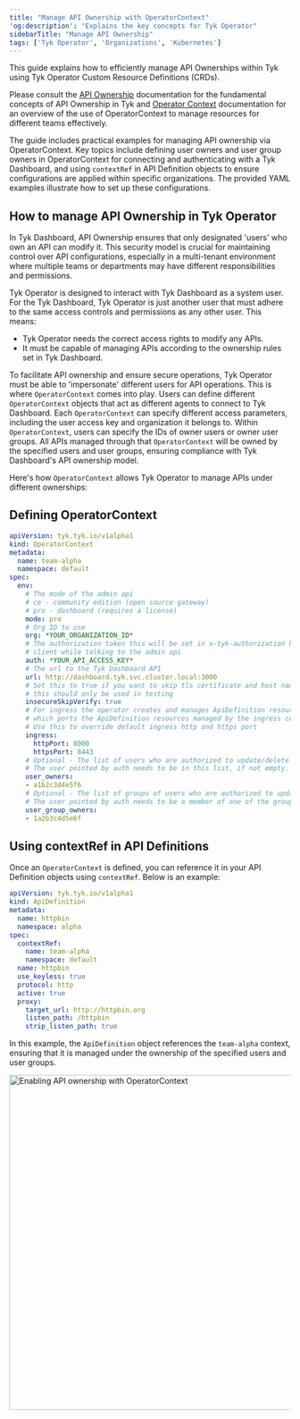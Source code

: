 ```yaml
---
title: "Manage API Ownership with OperatorContext"
'og:description': "Explains the key concepts for Tyk Operator"
sidebarTitle: "Manage API Ownership"
tags: ['Tyk Operator', 'Organizations', 'Kubernetes']
---
```


This guide explains how to efficiently manage API Ownerships within Tyk using Tyk Operator Custom Resource Definitions (CRDs).

Please consult the [API Ownership](/5.5/product-stack/tyk-dashboard/advanced-configurations/user-management/api-ownership) documentation for the fundamental concepts of API Ownership in Tyk and [Operator Context](/5.5/product-stack/tyk-operator/key-concepts/operator-context) documentation for an overview of the use of OperatorContext to manage resources for different teams effectively.

The guide includes practical examples for managing API ownership via OperatorContext. Key topics include defining user owners and user group owners in OperatorContext for connecting and authenticating with a Tyk Dashboard, and using `contextRef` in API Definition objects to ensure configurations are applied within specific organizations. The provided YAML examples illustrate how to set up these configurations.

## How to manage API Ownership in Tyk Operator

In Tyk Dashboard, API Ownership ensures that only designated 'users' who own an API can modify it. This security model is crucial for maintaining control over API configurations, especially in a multi-tenant environment where multiple teams or departments may have different responsibilities and permissions.

Tyk Operator is designed to interact with Tyk Dashboard as a system user. For the Tyk Dashboard, Tyk Operator is just another user that must adhere to the same access controls and permissions as any other user. This means:
- Tyk Operator needs the correct access rights to modify any APIs.
- It must be capable of managing APIs according to the ownership rules set in Tyk Dashboard.

To facilitate API ownership and ensure secure operations, Tyk Operator must be able to 'impersonate' different users for API operations. This is where `OperatorContext` comes into play. Users can define different `OperatorContext` objects that act as different agents to connect to Tyk Dashboard. Each `OperatorContext` can specify different access parameters, including the user access key and organization it belongs to. Within `OperatorContext`, users can specify the IDs of owner users or owner user groups. All APIs managed through that `OperatorContext` will be owned by the specified users and user groups, ensuring compliance with Tyk Dashboard's API ownership model.

Here's how `OperatorContext` allows Tyk Operator to manage APIs under different ownerships:

## Defining OperatorContext

```yaml
apiVersion: tyk.tyk.io/v1alpha1
kind: OperatorContext
metadata:
  name: team-alpha
  namespace: default
spec:
  env:
    # The mode of the admin api
    # ce - community edition (open source gateway)
    # pro - dashboard (requires a license)
    mode: pro
    # Org ID to use
    org: *YOUR_ORGANIZATION_ID*
    # The authorization token this will be set in x-tyk-authorization header on the
    # client while talking to the admin api
    auth: *YOUR_API_ACCESS_KEY*
    # The url to the Tyk Dashboard API
    url: http://dashboard.tyk.svc.cluster.local:3000
    # Set this to true if you want to skip tls certificate and host name verification
    # this should only be used in testing
    insecureSkipVerify: true
    # For ingress the operator creates and manages ApiDefinition resources, use this to configure
    # which ports the ApiDefinition resources managed by the ingress controller binds to.
    # Use this to override default ingress http and https port
    ingress:
      httpPort: 8000
      httpsPort: 8443
    # Optional - The list of users who are authorized to update/delete the API.
    # The user pointed by auth needs to be in this list, if not empty.
    user_owners:
    - a1b2c3d4e5f6
    # Optional - The list of groups of users who are authorized to update/delete the API.
    # The user pointed by auth needs to be a member of one of the groups in this list, if not empty.
    user_group_owners:
    - 1a2b3c4d5e6f
```

## Using contextRef in API Definitions

Once an `OperatorContext` is defined, you can reference it in your API Definition objects using `contextRef`. Below is an example:

```yaml
apiVersion: tyk.tyk.io/v1alpha1
kind: ApiDefinition
metadata:
  name: httpbin
  namespace: alpha
spec:
  contextRef:
    name: team-alpha
    namespace: default
  name: httpbin
  use_keyless: true
  protocol: http
  active: true
  proxy:
    target_url: http://httpbin.org
    listen_path: /httpbin
    strip_listen_path: true
```

In this example, the `ApiDefinition` object references the `team-alpha` context, ensuring that it is managed under the ownership of the specified users and user groups.

<img src="/img/operator/tyk-api-ownership.svg" alt="Enabling API ownership with OperatorContext" width="600" />